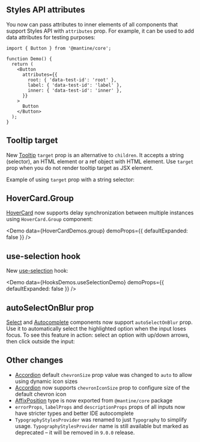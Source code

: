 

## Styles API attributes

You now can pass attributes to inner elements of all components that support Styles API with `attributes` prop.
For example, it can be used to add data attributes for testing purposes:

```tsx
import { Button } from '@mantine/core';

function Demo() {
  return (
    <Button
      attributes={{
        root: { 'data-test-id': 'root' },
        label: { 'data-test-id': 'label' },
        inner: { 'data-test-id': 'inner' },
      }}
    >
      Button
    </Button>
  );
}
```

## Tooltip target

New [Tooltip](/core/tooltip) `target` prop is an alternative to `children`. It accepts a string (selector),
an HTML element or a ref object with HTML element. Use `target` prop when you do
not render tooltip target as JSX element.

Example of using `target` prop with a string selector:

<Demo data={TooltipDemos.target} />

## HoverCard.Group

[HoverCard](/core/hover-card) now supports delay synchronization between multiple instances using `HoverCard.Group` component:

<Demo data={HoverCardDemos.group} demoProps={{ defaultExpanded: false }} />

## use-selection hook

New [use-selection](/hooks/use-selection) hook:

<Demo data={HooksDemos.useSelectionDemo} demoProps={{ defaultExpanded: false }} />

## autoSelectOnBlur prop

[Select](/core/select) and [Autocomplete](/core/autocomplete) components now support `autoSelectOnBlur` prop.
Use it to automatically select the highlighted option when the input loses focus.
To see this feature in action: select an option with up/down arrows, then click outside the input:

<Demo data={SelectDemos.autoSelectOnBlur} />

## Other changes

- [Accordion](/core/accordion) default `chevronSize` prop value was changed to `auto` to allow using dynamic icon sizes
- [Accordion](/core/accordion) now supports `chevronIconSize` prop to configure size of the default chevron icon
- [AffixPosition](/core/affix) type is now exported from `@mantine/core` package
- `errorProps`, `labelProps` and `descriptionProps` props of all inputs now have stricter types and better IDE autocomplete
- `TypographyStylesProvider` was renamed to just `Typography` to simplify usage. `TypographyStylesProvider` name is still available but marked as deprecated – it will be removed in `9.0.0` release.
